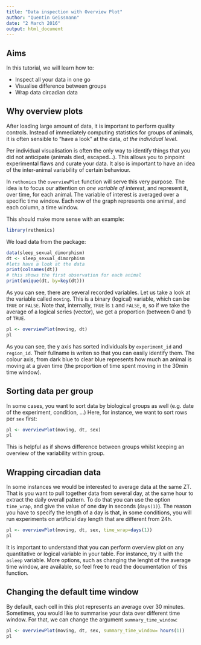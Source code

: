 ```yaml
---
title: "Data inspection with Overview Plot"
author: "Quentin Geissmann"
date: "2 March 2016"
output: html_document
---
```



Aims
----- 

In this tutorial, we will learn how to:

* Inspect all your data in one go
* Visualise difference between groups
* Wrap data circadian data

Why overview plots
----------------------------------------
After loading large amount of data, it is important to perform quality controls.
Instead of immediately computing statistics for groups of animals, it is often sensible to "have a look" at the data, *at the individual level*.

Per individual visualisation is often the only way to identify things that you did not anticipate (animals died, escaped...).
This allows you to pinpoint experimental flaws and curate your data.
It also is important to have an idea of the inter-animal variability of certain behaviour.

In `rethomics` the `overviewPlot` function will serve this very purpose.
The idea is to focus our attention on *one variable of interest*, and represent it, over time, for each animal.
The variable of interest is averaged over a specific time window. Each row of the graph represents one animal, and each column, a time window.

This should make more sense with an example:


```r
library(rethomics)
```


We load data from the package:

```r
data(sleep_sexual_dimorphism)
dt <- sleep_sexual_dimorphism
#lets have a look at the data
print(colnames(dt))
# this shows the first observation for each animal
print(unique(dt, by=key(dt)))
```

As you can see, there are several recorded variables.
Let us take a look at the variable called `moving`. This is a binary (logical) variable, which can be `TRUE` or `FALSE`.
Note that, internally, `TRUE` is `1` and `FALSE`, `0`, so if we take the average of a logical series (vector), we get a proportion (between 0 and 1) of `TRUE`.


```r
pl <- overviewPlot(moving, dt)
pl
```

As you can see, the y axis has sorted individuals by `experiment_id` and `region_id`.
Their fullname is writen so that you can easily identify them.
The colour axis, from dark blue to clear blue represents how much an animal is moving at a given time (the proportion of time spent moving in the 30min time window).



Sorting data per group
--------------------------------

In some cases, you want to sort data by biological groups as well (e.g. date of the experiment, condition, ...)
Here, for instance, we want to sort rows per `sex` first:

```r
pl <- overviewPlot(moving, dt, sex)
pl
```

This is helpful as if shows difference between groups whilst keeping an overview of the variability within group.

Wrapping circadian data
-----------------------------------

In some instances we would be interested to average data at the same ZT. That is you want to pull together data from several day, at the same hour to extract the daily overall pattern.
To do that you can use the option `time_wrap`, and give the value of one day in seconds (`days(1)`).
The reason you have to specify the length of a day is that, in some conditions, you will run experiments on artificial day length that are different from 24h.

```r
pl <- overviewPlot(moving, dt, sex, time_wrap=days(1))
pl
```

It is important to understand that you can perform overview plot on any quantitative or logical variable in your table.
For instance, try it with the `asleep` variable.
More options, such as changing the lenght of the average time window, are available, so feel free to read the documentation of this function.

Changing the default time window
-----------------------------------

By default, each cell in this plot represents an average over 30 minutes. Sometimes, you would like to summarise your data over different time window. For that, we can change the argument `summary_time_window`:

```r
pl <- overviewPlot(moving, dt, sex, summary_time_window= hours(1))
pl
```


